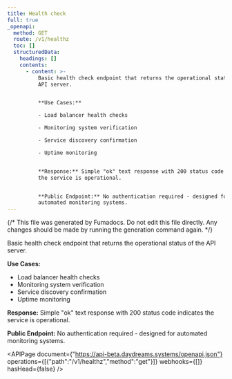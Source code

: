 ```yaml
---
title: Health check
full: true
_openapi:
  method: GET
  route: /v1/healthz
  toc: []
  structuredData:
    headings: []
    contents:
      - content: >-
          Basic health check endpoint that returns the operational status of the
          API server.


          **Use Cases:**

          - Load balancer health checks

          - Monitoring system verification

          - Service discovery confirmation

          - Uptime monitoring


          **Response:** Simple "ok" text response with 200 status code indicates
          the service is operational.


          **Public Endpoint:** No authentication required - designed for
          automated monitoring systems.
---
```


{/* This file was generated by Fumadocs. Do not edit this file directly. Any changes should be made by running the generation command again. */}

Basic health check endpoint that returns the operational status of the API server.

**Use Cases:**
- Load balancer health checks
- Monitoring system verification
- Service discovery confirmation
- Uptime monitoring

**Response:** Simple "ok" text response with 200 status code indicates the service is operational.

**Public Endpoint:** No authentication required - designed for automated monitoring systems.

<APIPage document={"https://api-beta.daydreams.systems/openapi.json"} operations={[{"path":"/v1/healthz","method":"get"}]} webhooks={[]} hasHead={false} />